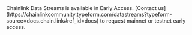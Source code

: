
<Aside type="note" title="Data Streams Early Access">
  Chainlink Data Streams is available in Early Access. [Contact
  us](https://chainlinkcommunity.typeform.com/datastreams?typeform-source=docs.chain.link#ref_id=docs) to request
  mainnet or testnet early access.
</Aside>
